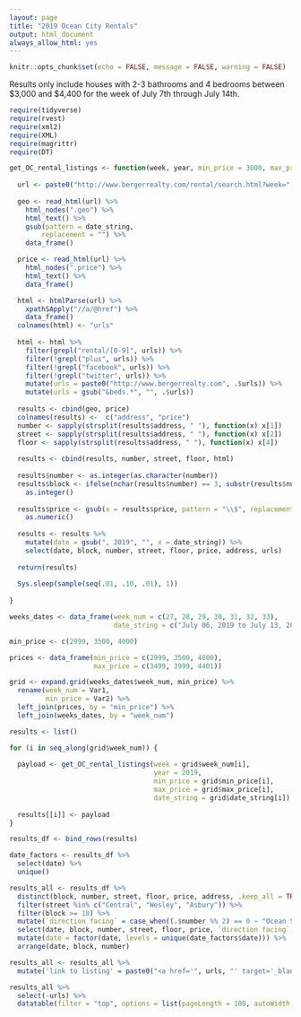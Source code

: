 ```yaml
---
layout: page
title: "2019 Ocean City Rentals"
output: html_document
always_allow_html: yes
---
```


```r
knitr::opts_chunk$set(echo = FALSE, message = FALSE, warning = FALSE)
```

Results only include houses with 2-3 bathrooms and 4 bedrooms between $3,000 and $4,400 for the week of July 7th through July 14th.

```r
require(tidyverse)
require(rvest)
require(xml2)
require(XML)
require(magrittr)
require(DT)

get_OC_rental_listings <- function(week, year, min_price = 3000, max_price = 3499, date_string = "July 06, 2019 to July 13, 2019") {
  
  url <- paste0("http://www.bergerrealty.com/rental/search.html?week=", week, "&nweek=1&beds=7&bath=4&ulimit=0&minprice=", min_price, "&maxprice=", max_price, "&sortby=1&limit=100&year=", year)
  
  geo <- read_html(url) %>%
    html_nodes(".geo") %>%
    html_text() %>%
    gsub(pattern = date_string, 
        replacement = "") %>%
    data_frame()

  price <- read_html(url) %>%
    html_nodes(".price") %>%
    html_text() %>%
    data_frame() 

  html <- htmlParse(url) %>%
    xpathSApply("//a/@href") %>%
    data_frame()
  colnames(html) <- "urls"
  
  html <- html %>%
    filter(grepl("rental/[0-9]", urls)) %>%
    filter(!grepl("plus", urls)) %>%
    filter(!grepl("facebook", urls)) %>%
    filter(!grepl("twitter", urls)) %>%
    mutate(urls = paste0("http://www.bergerrealty.com", .$urls)) %>%
    mutate(urls = gsub("&beds.*", "", .$urls))
  
  results <- cbind(geo, price) 
  colnames(results) <-  c("address", "price")
  number <- sapply(strsplit(results$address, " "), function(x) x[1])
  street <- sapply(strsplit(results$address, " "), function(x) x[2])
  floor <- sapply(strsplit(results$address, " "), function(x) x[4])
  
  results <- cbind(results, number, street, floor, html)
  
  results$number <- as.integer(as.character(number))
  results$block <- ifelse(nchar(results$number) == 3, substr(results$number, 1,1), substr(results$number, 1,2)) %>%
    as.integer()
  
  results$price <- gsub(x = results$price, pattern = "\\$", replacement = "") %>%
    as.numeric()
  
  results <- results %>% 
    mutate(date = gsub(", 2019", "", x = date_string)) %>%
    select(date, block, number, street, floor, price, address, urls) 
  
  return(results)
  
  Sys.sleep(sample(seq(.01, .10, .01), 1))
  
}

weeks_dates <- data_frame(week_num = c(27, 28, 29, 30, 31, 32, 33), 
                          date_string = c("July 06, 2019 to July 13, 2019", "July 13, 2019 to July 20, 2019", "July 20, 2019 to July 27, 2019", "July 27, 2019 to August 03, 2019", "August 03, 2019 to August 10, 2019", "August 10, 2019 to August 17, 2019", "August 17, 2019 to August 24, 2019"))

min_price <- c(2999, 3500, 4000)

prices <- data_frame(min_price = c(2999, 3500, 4000), 
                     max_price = c(3499, 3999, 4401))

grid <- expand.grid(weeks_dates$week_num, min_price) %>%
  rename(week_num = Var1, 
         min_price = Var2) %>%
  left_join(prices, by = "min_price") %>%
  left_join(weeks_dates, by = "week_num")

results <- list()

for (i in seq_along(grid$week_num)) {
  
  payload <- get_OC_rental_listings(week = grid$week_num[i], 
                                    year = 2019, 
                                    min_price = grid$min_price[i], 
                                    max_price = grid$max_price[i], 
                                    date_string = grid$date_string[i])
  
  results[[i]] <- payload
}

results_df <- bind_rows(results)

date_factors <- results_df %>%
  select(date) %>%
  unique()

results_all <- results_df %>%
  distinct(block, number, street, floor, price, address, .keep_all = TRUE) %>%
  filter(street %in% c("Central", "Wesley", "Asbury")) %>%
  filter(block >= 18) %>%
  mutate(`direction facing` = case_when((.$number %% 2) == 0 ~ "Ocean Side", (.$number %% 2) == 1 ~ "Bay Side")) %>%
  select(date, block, number, street, floor, price, `direction facing`, address, urls) %>%
  mutate(date = factor(date, levels = unique(date_factors$date))) %>%
  arrange(date, block, number) 

results_all <- results_all %>%
  mutate('link to listing' = paste0("<a href='", urls, "' target='_blank'>click to view</a>"))

results_all %>%
  select(-urls) %>%
  datatable(filter = "top", options = list(pageLength = 100, autoWidth = FALSE), escape = F)
```
